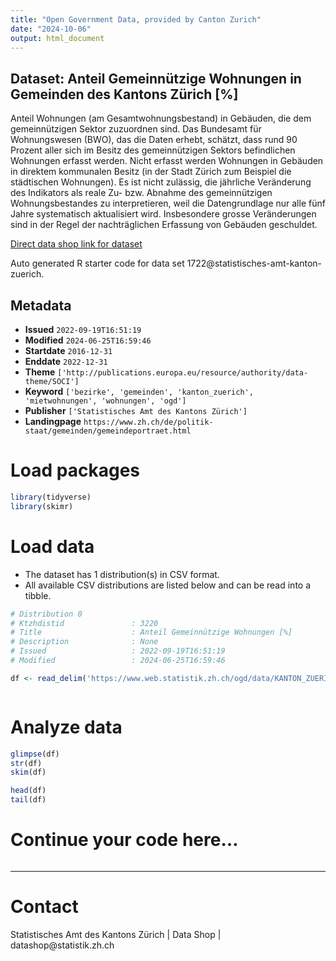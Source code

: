 ```yaml
---
title: "Open Government Data, provided by Canton Zurich"
date: "2024-10-06"
output: html_document
---
```


## Dataset: Anteil Gemeinnützige Wohnungen in Gemeinden des Kantons Zürich [%]

Anteil Wohnungen (am Gesamtwohnungsbestand) in Gebäuden, die dem gemeinnützigen Sektor zuzuordnen sind. Das Bundesamt für Wohnungswesen (BWO), das die Daten erhebt, schätzt, dass rund 90 Prozent aller sich im Besitz des gemeinnützigen Sektors befindlichen Wohnungen erfasst werden. Nicht erfasst werden Wohnungen in Gebäuden in direktem kommunalen Besitz (in der Stadt Zürich zum Beispiel die städtischen Wohnungen). Es ist nicht zulässig, die jährliche Veränderung des Indikators als reale Zu- bzw. Abnahme des gemeinnützigen Wohnungsbestandes zu interpretieren, weil die Datengrundlage nur alle fünf Jahre systematisch aktualisiert wird. Insbesondere grosse Veränderungen sind in der Regel der nachträglichen Erfassung von Gebäuden geschuldet.

[Direct data shop link for dataset](https://www.zh.ch/de/politik-staat/statistik-daten/datenkatalog.html#/datasets/1722@statistisches-amt-kanton-zuerich)

Auto generated R starter code for data set 1722@statistisches-amt-kanton-zuerich.

## Metadata

- **Issued** `2022-09-19T16:51:19`
- **Modified** `2024-06-25T16:59:46`
- **Startdate** `2016-12-31`
- **Enddate** `2022-12-31`
- **Theme** `['http://publications.europa.eu/resource/authority/data-theme/SOCI']`
- **Keyword** `['bezirke', 'gemeinden', 'kanton_zuerich', 'mietwohnungen', 'wohnungen', 'ogd']`
- **Publisher** `['Statistisches Amt des Kantons Zürich']`
- **Landingpage** `https://www.zh.ch/de/politik-staat/gemeinden/gemeindeportraet.html`


# Load packages

```r

library(tidyverse)
library(skimr)

```

# Load data

-   The dataset has 1 distribution(s) in CSV format.
-   All available CSV distributions are listed below and can be read into a tibble.

```r

# Distribution 0
# Ktzhdistid               : 3220
# Title                    : Anteil Gemeinnützige Wohnungen [%]
# Description              : None
# Issued                   : 2022-09-19T16:51:19
# Modified                 : 2024-06-25T16:59:46

df <- read_delim('https://www.web.statistik.zh.ch/ogd/data/KANTON_ZUERICH_841.csv')



```

# Analyze data

```r

glimpse(df)
str(df)
skim(df)

head(df)
tail(df)

```

# Continue your code here...

```r

```

------------------------------------------------------------------------

# Contact

Statistisches Amt des Kantons Zürich | Data Shop | datashop@statistik.zh.ch

